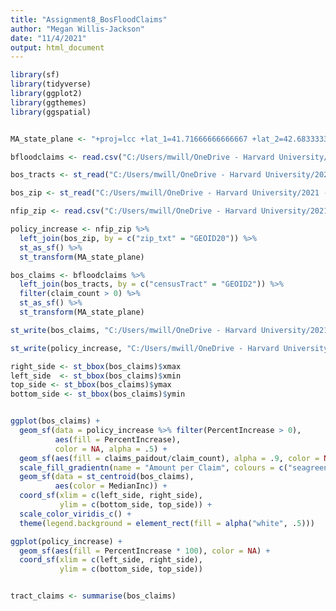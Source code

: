 ```yaml
---
title: "Assignment8_BosFloodClaims"
author: "Megan Willis-Jackson"
date: "11/4/2021"
output: html_document
---
```


```r
library(sf)
library(tidyverse)
library(ggplot2)
library(ggthemes)
library(ggspatial)



```


```r
MA_state_plane <- "+proj=lcc +lat_1=41.71666666666667 +lat_2=42.68333333333333 +lat_0=41 +lon_0=-71.5 +x_0=200000 +y_0=750000 +ellps=GRS80 +units=m +no_defs"

bfloodclaims <- read.csv("C:/Users/mwill/OneDrive - Harvard University/2021 - Fall/Mapping Urbanization/Assignments/Assignment8/Data/suffolk_tract_counts.csv")

bos_tracts <- st_read("C:/Users/mwill/OneDrive - Harvard University/2021 - Fall/Mapping Urbanization/Assignments/Assignment8/AllBostonTract")

bos_zip <- st_read("C:/Users/mwill/OneDrive - Harvard University/2021 - Fall/Mapping Urbanization/Assignments/Assignment8/bos_zip")

nfip_zip <- read.csv("C:/Users/mwill/OneDrive - Harvard University/2021 - Fall/Mapping Urbanization/Assignments/Assignment8/pct_increase_policy.csv")

policy_increase <- nfip_zip %>%
  left_join(bos_zip, by = c("zip_txt" = "GEOID20")) %>%
  st_as_sf() %>%
  st_transform(MA_state_plane)

bos_claims <- bfloodclaims %>%
  left_join(bos_tracts, by = c("censusTract" = "GEOID2")) %>%
  filter(claim_count > 0) %>%
  st_as_sf() %>%
  st_transform(MA_state_plane)

st_write(bos_claims, "C:/Users/mwill/OneDrive - Harvard University/2021 - Fall/Mapping Urbanization/Assignments/Assignment8/Data/bos_claims/bos_claims.shp")

st_write(policy_increase, "C:/Users/mwill/OneDrive - Harvard University/2021 - Fall/Mapping Urbanization/Assignments/Assignment8/Data/zip_increase/zip_increase.shp")

```


```r
right_side <- st_bbox(bos_claims)$xmax
left_side  <- st_bbox(bos_claims)$xmin
top_side <- st_bbox(bos_claims)$ymax
bottom_side <- st_bbox(bos_claims)$ymin


ggplot(bos_claims) +
  geom_sf(data = policy_increase %>% filter(PercentIncrease > 0),
          aes(fill = PercentIncrease), 
          color = NA, alpha = .5) +
  geom_sf(aes(fill = claims_paidout/claim_count), alpha = .9, color = NA)  +
  scale_fill_gradientn(name = "Amount per Claim", colours = c("seagreen", "red")) +
  geom_sf(data = st_centroid(bos_claims),
          aes(color = MedianInc)) +
  coord_sf(xlim = c(left_side, right_side),
           ylim = c(bottom_side, top_side)) +
  scale_color_viridis_c() +
  theme(legend.background = element_rect(fill = alpha("white", .5)))

ggplot(policy_increase) +
  geom_sf(aes(fill = PercentIncrease * 100), color = NA) +
  coord_sf(xlim = c(left_side, right_side),
           ylim = c(bottom_side, top_side))



```

```r
tract_claims <- summarise(bos_claims)


```











